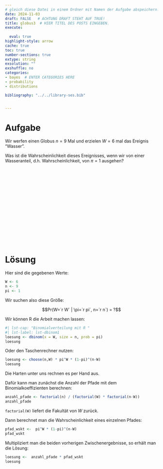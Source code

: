```yaml
---
# gleich diese Datei in einem Ordner mit Namen der Aufgabe abspeichern!
date: 2024-11-03
draft: FALSE   # ACHTUNG DRAFT STEHT AUF TRUE!
title: globus3  # HIER TITEL DES POSTS EINGEBEN.
execute: 
  
  eval: true 
highlight-style: arrow 
cache: true
toc: true
number-sections: true
extype: string
exsolution: ""
exshuffle: no
categories:
- bayes  # ENTER CATEGORIES HERE
- probability
- distributions

bibliography: "../../library-ses.bib"


---
```






# Aufgabe 

Wir werfen einen Globus $n=9$ Mal und erzielen $W=6$ mal das Ereignis "Wasser".

Was ist die Wahrscheinlichkeit dieses Ereignisses,
wenn wir von einer Wasseranteil, d.h. Wahrscheinlichkeit, von $\pi=1$ ausgehen?

</br>
</br>
</br>

</br>
</br>
</br>

</br>
</br>
</br>

</br>
</br>
</br>











# Lösung 

Hier sind die gegebenen Werte:


```r
W <- 6
n <- 9
pi <- 1
```

Wir suchen also diese Größe:

$$Pr(W=`r W` | \pi=`r pi`, n=`r n`) = ?$$




Wir können R die Arbeit machen lassen:

```r
#| lst-cap: "Binomialverteilung mit R "
#| lst-label: lst-dbinom1
loesung <- dbinom(x = W, size = n, prob = pi)
loesung
```




Oder den Taschenrechner nutzen:


```r
loesung <- choose(n,W) * pi^W * (1-pi)^(n-W)
loesung
```


Die Harten unter uns rechnen es per Hand aus.

Dafür kann man zunächst die Anzahl der Pfade mit dem Binomialkoeffizienten berechnen:


```r
anzahl_pfade <- factorial(n) / (factorial(W) * factorial(n-W))
anzahl_pfade
```

`factorial(W)` liefert die Fakultät von $W$ zurück.


Dann berechnet man die Wahrscheinlichkeit eines einzelnen Pfades:

```r
pfad_wskt <-  pi^W * (1-pi)^(n-W)
pfad_wskt
```

Multipliziert man die beiden vorherigen Zwischenergebnisse, 
so erhält man die Lösung:

```r
loesung <-  anzahl_pfade * pfad_wskt
loesung
```




